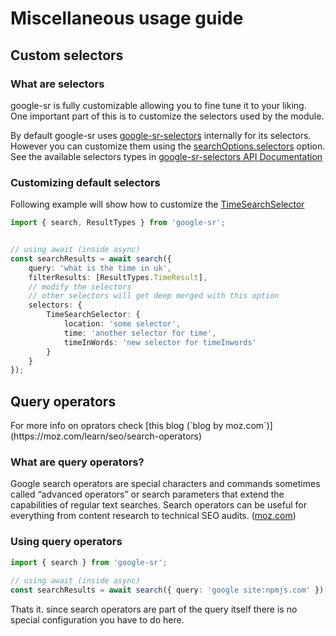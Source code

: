
# Miscellaneous usage guide

## Custom selectors

### What are selectors

google-sr is fully customizable allowing you to fine tune it to your liking. One important part
of this is to customize the selectors used by the module.

By default google-sr uses [google-sr-selectors](/google/selectors) internally for its selectors.
However you can customize them using the [searchOptions.selectors](/google/sr/api#selectors) option.
See the available selectors types in [google-sr-selectors API Documentation](/google/selectors/api)


<Cards>
  <Card icon="❓" title="What are selectors?" href="/google/selectors#what-are-selectors" />
</Cards>

### Customizing default selectors

Following example will show how to customize the [TimeSearchSelector](https://typicalninja.github.io/google-sr/variables/google_sr_selectors.TimeSearchSelector.html)


```ts
import { search, ResultTypes } from 'google-sr';


// using await (inside async)
const searchResults = await search({ 
    query: 'what is the time in uk',
    filterResults: [ResultTypes.TimeResult],
    // modify the selectors
    // other selectors will get deep merged with this option
    selectors: {
        TimeSearchSelector: {
            location: 'some selector',
            time: 'another selector for time',
            timeInWords: 'new selector for timeInwords'
        }
    }
});
```

## Query operators

<Callout type="info" emoji="🕵️‍♂️">
    For more info on oprators check [this blog (`blog by moz.com`)](https://moz.com/learn/seo/search-operators)
</Callout>

### What are query operators?

Google search operators are special characters and commands sometimes called “advanced operators” or search parameters that extend the capabilities of regular text searches. Search operators can be useful for everything from content research to technical SEO audits.
([moz.com](https://moz.com/learn/seo/search-operators))

### Using query operators

```ts filename="queryOperators.ts"
import { search } from 'google-sr';
 
// using await (inside async)
const searchResults = await search({ query: 'google site:npmjs.com' });
```

Thats it. since search operators are part of the query itself there is no special configuration you have to do here.